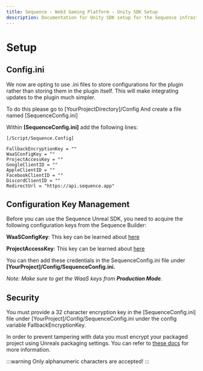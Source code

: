 ```yaml
---
title: Sequence - Web3 Gaming Platform - Unity SDK Setup
description: Documentation for Unity SDK setup for the Sequence infrastructure stack for web3 gaming.
---
```


# Setup

## Config.ini

We now are opting to use .ini files to store configurations for the plugin rather than storing them in the plugin itself. This will make integrating updates to the plugin much simpler.

To do this please go to [YourProjectDirectory]/Config And create a file named [SequenceConfig.ini]

Within **[SequenceConfig.ini]** add the following lines:

```
[/Script/Sequence.Config]

FallbackEncryptionKey = "" 
WaaSConfigKey = "" 
ProjectAccessKey = "" 
GoogleClientID = "" 
AppleClientID = "" 
FacebookClientID = "" 
DiscordClientID = "" 
RedirectUrl = "https://api.sequence.app"
```

## Configuration Key Management

Before you can use the Sequence Unreal SDK, you need to acquire the following configuration keys from the Sequence Builder:

**WaaSConfigKey**: This key can be learned about [here](https://docs.sequence.xyz/solutions/builder/embedded-wallet)

**ProjectAccessKey**: This key can be learned about [here](https://docs.sequence.xyz/solutions/builder/getting-started#claim-an-api-access-key)

You can then add these credentials in the SequenceConfig.ini file under **[YourProject]/Config/SequenceConfig.ini.**

*Note: Make sure to get the WaaS keys from **Production Mode**.*

## Security

You must provide a 32 character encryption key in the [SequenceConfig.ini] file under [YourProject]/Config/SequenceConfig.ini under the config variable FallbackEncryptionKey.

In order to prevent tampering with data you must encrypt your packaged project using Unreals packaging settings. You can refer to [these docs](https://dev.epicgames.com/documentation/en-us/unreal-engine/packaging-unreal-engine-projects?application_version=5.3) for more information.

:::warning
Only alphanumeric characters are accepted!
:::